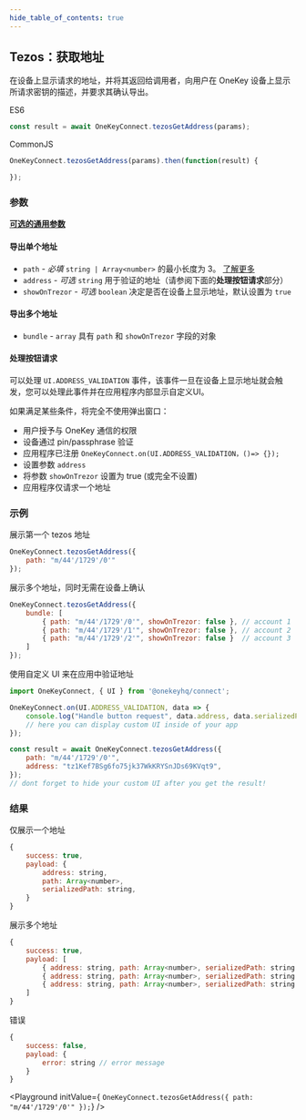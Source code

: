 ```yaml
---
hide_table_of_contents: true
---
```


## Tezos：获取地址
在设备上显示请求的地址，并将其返回给调用者，向用户在 OneKey 设备上显示所请求密钥的描述，并要求其确认导出。

ES6
```javascript
const result = await OneKeyConnect.tezosGetAddress(params);
```

CommonJS
```javascript
OneKeyConnect.tezosGetAddress(params).then(function(result) {

});
```

### 参数
[**可选的通用参数**](./commonParams)

#### 导出单个地址

- `path` - *必填* `string | Array<number>` 的最小长度为 3。 [了解更多](./path)
- `address` - *可选* `string` 用于验证的地址（请参阅下面的**处理按钮请求**部分）
- `showOnTrezor` - *可选* `boolean` 决定是否在设备上显示地址，默认设置为 `true`

#### 导出多个地址

- `bundle` - `array` 具有 `path` 和 `showOnTrezor` 字段的对象

#### 处理按钮请求
可以处理 `UI.ADDRESS_VALIDATION` 事件，该事件一旦在设备上显示地址就会触发，您可以处理此事件并在应用程序内部显示自定义UI。

如果满足某些条件，将完全不使用弹出窗口：
- 用户授予与 OneKey 通信的权限
- 设备通过 pin/passphrase 验证
- 应用程序已注册 `OneKeyConnect.on(UI.ADDRESS_VALIDATION，()=> {});`
- 设置参数 `address`
- 将参数 `showOnTrezor` 设置为 true (或完全不设置)
- 应用程序仅请求一个地址

### 示例

展示第一个 tezos 地址

```javascript
OneKeyConnect.tezosGetAddress({
    path: "m/44'/1729'/0'"
});
```

展示多个地址，同时无需在设备上确认
```javascript
OneKeyConnect.tezosGetAddress({
    bundle: [
        { path: "m/44'/1729'/0'", showOnTrezor: false }, // account 1
        { path: "m/44'/1729'/1'", showOnTrezor: false }, // account 2
        { path: "m/44'/1729'/2'", showOnTrezor: false }  // account 3
    ]
});
```

使用自定义 UI 来在应用中验证地址
```javascript
import OneKeyConnect, { UI } from '@onekeyhq/connect';

OneKeyConnect.on(UI.ADDRESS_VALIDATION, data => {
    console.log("Handle button request", data.address, data.serializedPath);
    // here you can display custom UI inside of your app
});

const result = await OneKeyConnect.tezosGetAddress({
    path: "m/44'/1729'/0'",
    address: "tz1Kef7BSg6fo75jk37WkKRYSnJDs69KVqt9",
});
// dont forget to hide your custom UI after you get the result!
```

### 结果

仅展示一个地址
```javascript
{
    success: true,
    payload: {
        address: string,
        path: Array<number>,
        serializedPath: string,
    }
}
```

展示多个地址
```javascript
{
    success: true,
    payload: [
        { address: string, path: Array<number>, serializedPath: string }, // account 1
        { address: string, path: Array<number>, serializedPath: string }, // account 2
        { address: string, path: Array<number>, serializedPath: string }, // account 3
    ]
}
```

错误
```javascript
{
    success: false,
    payload: {
        error: string // error message
    }
}
```

<Playground
    initValue={
`OneKeyConnect.tezosGetAddress({
    path: "m/44'/1729'/0'"
});`}
/>

